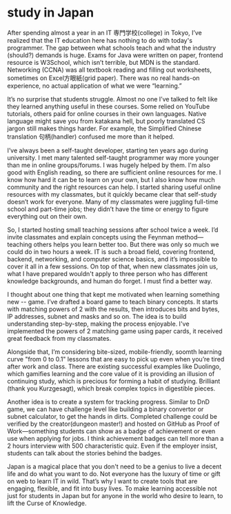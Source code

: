 # study in Japan

After spending almost a year in an IT 専門学校(college) in Tokyo, I’ve realized that the IT education here has nothing to do with today's programmer. The gap between what schools teach and what the industry (should?) demands is huge. Exams for Java were written on paper, frontend resource is W3School, which isn’t terrible, but MDN is the standard. Networking (CCNA) was all textbook reading and filling out worksheets, sometimes on Excel方眼紙(grid paper). There was no real hands-on experience, no actual application of what we were “learning.”

It’s no surprise that students struggle. Almost no one I’ve talked to felt like they learned anything useful in these courses. Some relied on YouTube tutorials, others paid for online courses in their own languages. Native language might save you from katakana hell, but poorly translated CS jargon still makes things harder. For example, the Simplified Chinese translation 句柄(handler) confused me more than it helped.

I’ve always been a self-taught developer, starting ten years ago during university. I met many talented self-taught programmer way more younger than me in online groups/forums. I was hugely helped by them. I'm also good with English reading, so there are sufficient online resources for me. I know how hard it can be to learn on your own, but I also know how much community and the right resources can help. I started sharing useful online resources with my classmates, but it quickly became clear that self-study doesn’t work for everyone. Many of my classmates were juggling full-time school and part-time jobs; they didn’t have the time or energy to figure everything out on their own.

So, I started hosting small teaching sessions after school twice a week. I’d invite classmates and explain concepts using the Feynman method—teaching others helps you learn better too. But there was only so much we could do in two hours a week. IT is such a broad field, covering frontend, backend, networking, and computer science basics, and it’s impossible to cover it all in a few sessions. On top of that, when new classmates join us, what I have prepared wouldn't apply to three person who has different knowledge backgrounds, and human do forget. I must find a better way.


I thought about one thing that kept me motivated when learning something new -- game. I’ve drafted a board game to teach binary concepts. It starts with matching powers of 2 with the results, then introduces bits and bytes, IP addresses, subnet and masks and so on. The idea is to build understanding step-by-step, making the process enjoyable. I've implemented the powers of 2 matching game using paper cards, it received great feedback from my classmates. 

Alongside that, I’m considering bite-sized, mobile-friendly, soomth learning curve "from 0 to 0.1" lessons that are easy to pick up even when you’re tired after work and class. There are existing successful examples like Duolingo, which gamifies learning and the core value of it is providing an illusion of continuing study, which is precious for forming a habit of studying. Brilliant (thank you Kurzgesagt), which break complex topics in digestible pieces.  

Another idea is to create a system for tracking progress. Similar to DnD game, we can have challenge level like building a binary convertor or subnet calculator, to get the hands in dirts. Completed challenge could be verified by the creator(dungeon master!) and hosted on GitHub as Proof of Work—something students can show as a badge of achievement or even use when applying for jobs. I think achievement badges can tell more than a 2 hours interview with 500 characteristic quiz. Even if the employer insist, students can talk about the stories behind the badges.

Japan is a magical place that you don't need to be a genius to live a decent life and do what you want to do. Not everyone has the luxury of time or gift on web to learn IT in wild. That’s why I want to create tools that are engaging, flexible, and fit into busy lives. To make learning accessible not just for students in Japan but for anyone in the world who desire to learn, to lift the Curse of Knowledge.
